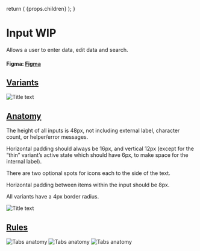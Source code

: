 

  return (
    <Layout
      title="Design"
      sideNav="design"
      editPageRoute="design/components/input"
      shouldIncludePageIndex
    >
      {props.children}
    </Layout>
  );
}

# Input WIP

<IntroText>Allows a user to enter data, edit data and search.</IntroText>

#### Figma: [Figma](<https://www.figma.com/file/mTd42WpVg1Ehjl3GImVKNS/%5BPublic%5D-TableKit-Components-(3.0)?node-id=4006%3A64007>)

## [Variants](#variants)

![Title text](/static/img/components/input-varients.png 'IMAGEDESCRIPTION')

## [Anatomy](website/src/design/components/input.html#anatomy)

The height of all inputs is 48px, not including external label, character count, or helper/error messages.

Horizontal padding should always be 16px, and vertical 12px (except for the “thin” variant’s active state which should have 6px, to make space for the internal label).

There are two optional spots for icons each to the side of the text.

Horizontal padding between items within the input should be 8px.

All variants have a 4px border radius.

![Title text](/static/img/components/input-anatomy.png 'IMAGEDESCRIPTION')

## [Rules](website/src/design/components/input.html#rules)

![Tabs anatomy](/static/img/components/input-rules-1.png 'IMAGEDESCRIPTION')
![Tabs anatomy](/static/img/components/input-rules-2.png 'IMAGEDESCRIPTION')
![Tabs anatomy](/static/img/components/input-rules-3.png 'IMAGEDESCRIPTION')
